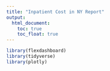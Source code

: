 ```yaml
---
title: "Inpatient Cost in NY Report"
output: 
  html_document:
    toc: true
    toc_float: true
---
```


```r
library(flexdashboard)
library(tidyverse)
library(plotly)
```

